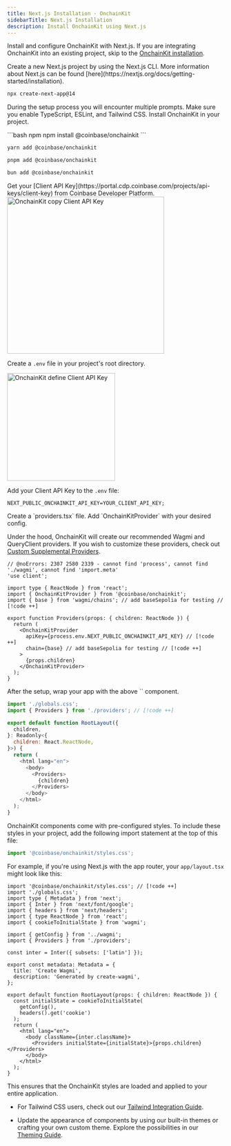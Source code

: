 ```yaml
---
title: Next.js Installation · OnchainKit
sidebarTitle: Next.js Installation
description: Install OnchainKit using Next.js
---
```



Install and configure OnchainKit with Next.js.
If you are integrating OnchainKit into an existing project,
skip to the [OnchainKit installation](#install-onchainkit).

<Steps>
  <Step title="Install Next.js">
  Create a new Next.js project by using the Next.js CLI.
  More information about Next.js can be found [here](https://nextjs.org/docs/getting-started/installation).

  ```bash npm
  npx create-next-app@14
  ```

  During the setup process you will encounter multiple prompts.
  Make sure you enable TypeScript, ESLint, and Tailwind CSS.
  </Step>
  <Step title="Install OnchainKit">
  Install OnchainKit in your project.

  <CodeGroup>
  ```bash npm
  npm install @coinbase/onchainkit
  ```

  ```bash yarn
  yarn add @coinbase/onchainkit
  ```

  ```bash pnpm
  pnpm add @coinbase/onchainkit
  ```

  ```bash bun
  bun add @coinbase/onchainkit
  ```
  </CodeGroup>
  </Step>
  <Step title="Get Your Client API Key">
  Get your [Client API Key](https://portal.cdp.coinbase.com/projects/api-keys/client-key) from Coinbase Developer Platform.

<Frame>
  <img
    alt="OnchainKit copy Client API Key"
    src="/images/onchainkit/copy-api-key-guide.png"
    height="364"
  />
</Frame>

  Create a `.env` file in your project's root directory.

<Frame>
  <img
    alt="OnchainKit define Client API Key"
    src="/images/onchainkit/getting-started-create-env-file.png"
    width="250"
    loading="lazy"
  />
</Frame>

  Add your Client API Key to the `.env` file:

  ```tsx .env
  NEXT_PUBLIC_ONCHAINKIT_API_KEY=YOUR_CLIENT_API_KEY;
  ```
  </Step>
  <Step title="Add Providers">
  Create a `providers.tsx` file. Add `OnchainKitProvider` with your desired config.

  Under the hood, OnchainKit will create our recommended Wagmi and QueryClient
  providers. If you wish to customize these providers, check out [Custom
  Supplemental Providers](/onchainkit/config/supplemental-providers).

  ```tsx providers.tsx
  // @noErrors: 2307 2580 2339 - cannot find 'process', cannot find './wagmi', cannot find 'import.meta'
  'use client';

  import type { ReactNode } from 'react';
  import { OnchainKitProvider } from '@coinbase/onchainkit';
  import { base } from 'wagmi/chains'; // add baseSepolia for testing // [!code ++]

  export function Providers(props: { children: ReactNode }) {
    return (
      <OnchainKitProvider
        apiKey={process.env.NEXT_PUBLIC_ONCHAINKIT_API_KEY} // [!code ++]
        chain={base} // add baseSepolia for testing // [!code ++]
      >
        {props.children}
      </OnchainKitProvider>
    );
  }
  ```
  </Step>
  <Step title="Wrap your app with <Providers />">
  After the setup, wrap your app with the above `<Providers />` component.

  ```javascript app.tsx
  import './globals.css';
  import { Providers } from './providers'; // [!code ++]

  export default function RootLayout({
    children,
  }: Readonly<{
    children: React.ReactNode,
  }>) {
    return (
      <html lang="en">
        <body>
          <Providers> 
            {children}
          </Providers>
        </body>
      </html>
    );
  }
  ```
  </Step>
  <Step title="Add Styles">
  OnchainKit components come with pre-configured styles. To include these styles in your project, add the following import statement at the top of this file:

  ```javascript
  import '@coinbase/onchainkit/styles.css';
  ```

  For example, if you're using Next.js with the app router, your `app/layout.tsx` might look like this:

  ```tsx layout.tsx
  import '@coinbase/onchainkit/styles.css'; // [!code ++]
  import './globals.css';
  import type { Metadata } from 'next';
  import { Inter } from 'next/font/google';
  import { headers } from 'next/headers';
  import { type ReactNode } from 'react';
  import { cookieToInitialState } from 'wagmi';

  import { getConfig } from '../wagmi';
  import { Providers } from './providers';

  const inter = Inter({ subsets: ['latin'] });

  export const metadata: Metadata = {
    title: 'Create Wagmi',
    description: 'Generated by create-wagmi',
  };

  export default function RootLayout(props: { children: ReactNode }) {
    const initialState = cookieToInitialState(
      getConfig(),
      headers().get('cookie')
    );
    return (
      <html lang="en">
        <body className={inter.className}>
          <Providers initialState={initialState}>{props.children}</Providers>
        </body>
      </html>
    );
  }
  ```

  This ensures that the OnchainKit styles are loaded and applied to your entire application.

  - For Tailwind CSS users, check out our [Tailwind Integration Guide](/onchainkit/guides/tailwind).

  - Update the appearance of components by using our built-in themes or crafting your own custom theme.
    Explore the possibilities in our [Theming Guide](/onchainkit/guides/themes).

  </Step>
</Steps>

<StartBuilding />
